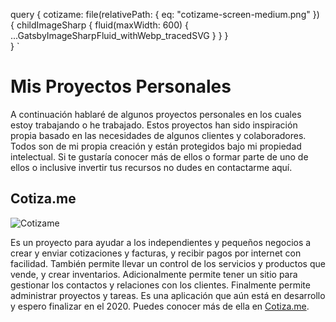 
  query {
    cotizame: file(relativePath: { eq: "cotizame-screen-medium.png" }) {
      childImageSharp {
        fluid(maxWidth: 600) {
          ...GatsbyImageSharpFluid_withWebp_tracedSVG
        }
      }
    }    
  }
`

# Mis Proyectos Personales

A continuación hablaré de algunos proyectos personales en los cuales estoy trabajando o he trabajado. Estos proyectos han sido inspiración propia basado en las necesidades de algunos clientes y colaboradores. Todos son de mi propia creación y están protegidos bajo mi propiedad intelectual. Si te gustaría conocer más de ellos o formar parte de uno de ellos o inclusive invertir tus recursos no dudes en <Link to="/contactame">contactarme aquí</Link>.

## Cotiza.me

<Img 
  fluid={props.data.cotizame.childImageSharp.fluid}
  className="small-shadow"
  alt='Cotizame'
/>

Es un proyecto para ayudar a los independientes y pequeños negocios a crear y enviar cotizaciones y facturas, y recibir pagos por internet con facilidad. También permite llevar un control de los servicios y productos que vende, y crear inventarios. Adicionalmente permite tener un sitio para gestionar los contactos y relaciones con los clientes. Finalmente permite administrar proyectos y tareas. Es una aplicación que aún está en desarrollo y espero finalizar en el 2020. Puedes conocer más de ella en <a href="https://cotiza.me">Cotiza.me</a>. 